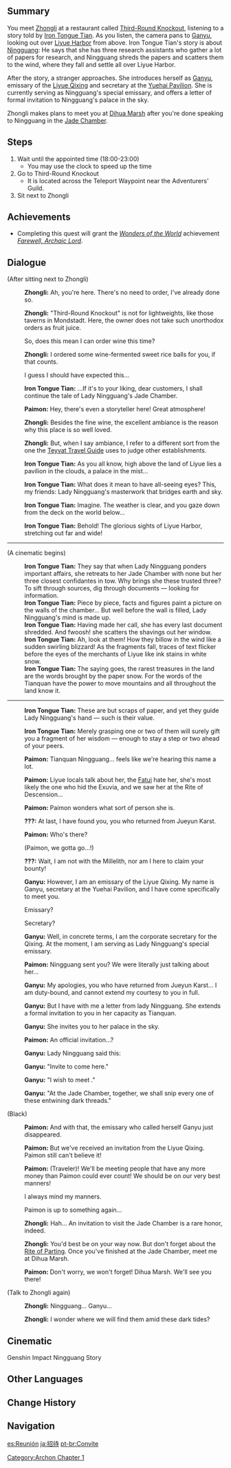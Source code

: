 {{Quest Infobox
|id            = 01016
|image         = Archon Quest C1A2 Zhongli's Treat.png
|type          = Archon
|chapter       = I
|actNum        = II
|act           = Farewell, Archaic Lord
|part          = 7
|startLocation = [[Liyue Harbor]], [[Liyue]]
|region        = Liyue
|area          = Sea of Clouds
|subarea       = Liyue Harbor
|prev          = Guizhong (Archon Quest)
|next          = The Floating Palace
|exp           = 575
|mora          = 19,800
|primogems     = 30
|other         = {{Card|Memory of Immovable Crystals|1}}{{Card|Adventurer's Experience|7}}{{Card|Mystic Enhancement Ore|4}}
|characters    = Ganyu;Iron Tongue Tian;Paimon;Traveler;Zhongli
|voiced        = yes
}}
{{TeyvatQuest|1|2|part=7}}

==Summary==
You meet [[Zhongli]] at a restaurant called [[Third-Round Knockout]], listening to a story told by [[Iron Tongue Tian]]. As you listen, the camera pans to [[Ganyu]], looking out over [[Liyue Harbor]] from above. Iron Tongue Tian's story is about [[Ningguang]]: He says that she has three research assistants who gather a lot of papers for research, and Ningguang shreds the papers and scatters them to the wind, where they fall and settle all over Liyue Harbor.

After the story, a stranger approaches. She introduces herself as [[Ganyu]], emissary of the [[Liyue Qixing]] and secretary at the [[Yuehai Pavilion]]. She is currently serving as Ningguang's special emissary, and offers a letter of formal invitation to Ningguang's palace in the sky.

Zhongli makes plans to meet you at [[Dihua Marsh]] after you're done speaking to Ningguang in the [[Jade Chamber]].

==Steps==
# Wait until the appointed time (18:00-23:00)
#* You may use the clock to speed up the time
# Go to Third-Round Knockout
#* It is located across the Teleport Waypoint near the Adventurers' Guild.
# Sit next to Zhongli

==Achievements==
* Completing this quest will grant the ''[[Wonders of the World]]'' achievement ''[[Farewell, Archaic Lord (Achievement)|Farewell, Archaic Lord]]''.

==Dialogue==
{{Quest Description|That [[Bubu Pharmacy]] trip turned into quite an exhilarating ride. (Okay, maybe not that exhilarating.) In yet another remarkable twist, [[Zhongli]] has offered to treat you to dinner!}}
{{Dialogue start}}
;(After sitting next to Zhongli)
:{{A|vo lyaq107 2 zhongli 01.ogg}} '''Zhongli:''' Ah, you're here. There's no need to order, I've already done so.
:{{A|vo lyaq107 2 zhongli 02.ogg}} '''Zhongli:''' "Third-Round Knockout" is not for lightweights, like those taverns in Mondstadt. Here, the owner does not take such unorthodox orders as fruit juice.
:{{DIcon}} So, does this mean I can order wine this time?
:{{A|vo lyaq107 2 zhongli 03.ogg}} '''Zhongli:''' I ordered some wine-fermented sweet rice balls for you, if that counts.
:{{DIcon}} I guess I should have expected this...
:{{A|vo lyaq107 2 irontonguetian 01.ogg}} '''Iron Tongue Tian:''' ...If it's to your liking, dear customers, I shall continue the tale of Lady Ningguang's Jade Chamber.
:{{A|vo lyaq107 2 paimon 01.ogg}} '''Paimon:''' Hey, there's even a storyteller here! Great atmosphere!
:{{A|vo lyaq107 2 zhongli 04.ogg}} '''Zhongli:''' Besides the fine wine, the excellent ambiance is the reason why this place is so well loved.
:{{A|vo lyaq107 2 zhongli 05.ogg}} '''Zhongli:''' But, when I say ambiance, I refer to a different sort from the one the [[Teyvat Travel Guide - Liyue|Teyvat Travel Guide]] uses to judge other establishments.
:{{A|vo lyaq107 2 irontonguetian 02.ogg}} '''Iron Tongue Tian:''' As you all know, high above the land of Liyue lies a pavilion in the clouds, a palace in the mist...
:{{A|vo lyaq107 2 irontonguetian 03.ogg}} '''Iron Tongue Tian:''' What does it mean to have all-seeing eyes? This, my friends: Lady Ningguang's masterwork that bridges earth and sky.
:{{A|vo lyaq107 2 irontonguetian 04.ogg}} '''Iron Tongue Tian:''' Imagine. The weather is clear, and you gaze down from the deck on the world below...
:{{A|vo lyaq107 2 irontonguetian 05.ogg}} '''Iron Tongue Tian:''' Behold! The glorious sights of Liyue Harbor, stretching out far and wide!
----
;(A cinematic begins)
{{Cutscene Description|Iron Tongue Tian grows animated as he broaches the topic of Tianquan Ningguang's palace in the sky, the Jade Chamber. All become fascinated by the Tianquan as he tells her tale of ultra-secretive scheming and "paper snow..."}}
:'''Iron Tongue Tian:''' They say that when Lady Ningguang ponders important affairs, she retreats to her Jade Chamber with none but her three closest confidantes in tow. Why brings she these trusted three? To sift through sources, dig through documents &mdash; looking for information.
:'''Iron Tongue Tian:''' Piece by piece, facts and figures paint a picture on the walls of the chamber... But well before the wall is filled, Lady Ningguang's mind is made up.
:'''Iron Tongue Tian:''' Having made her call, she has every last document shredded. And fwoosh! she scatters the shavings out her window.
:'''Iron Tongue Tian:''' Ah, look at them! How they billow in the wind like a sudden swirling blizzard! As the fragments fall, traces of text flicker before the eyes of the merchants of Liyue like ink stains in white snow.
:'''Iron Tongue Tian:''' The saying goes, the rarest treasures in the land are the words brought by the paper snow. For the words of the Tianquan have the power to move mountains and all throughout the land know it.
----
:{{A|vo lyaq107 3 irontonguetian 01.ogg}} '''Iron Tongue Tian:''' These are but scraps of paper, and yet they guide Lady Ningguang's hand &mdash; such is their value.
:{{A|vo lyaq107 3 irontonguetian 02.ogg}} '''Iron Tongue Tian:''' Merely grasping one or two of them will surely gift you a fragment of her wisdom &mdash; enough to stay a step or two ahead of your peers.
:{{A|vo lyaq107 3 paimon 01.ogg}} '''Paimon:''' Tianquan Ningguang... feels like we're hearing this name a lot.
:{{A|vo lyaq107 3 paimon 02.ogg}} '''Paimon:''' Liyue locals talk about her, the [[Fatui]] hate her, she's most likely the one who hid the Exuvia, and we saw her at the Rite of Descension...
:{{A|vo lyaq107 3 paimon 03.ogg}} '''Paimon:''' Paimon wonders what sort of person she is.
:{{A|vo lyaq107 3 ganyu 01.ogg}} '''???:''' At last, I have found you, you who returned from Jueyun Karst.
:{{A|vo lyaq107 3 paimon 04.ogg}} '''Paimon:''' Who's there?
:{{DIcon}} (Paimon, we gotta go...!)
:{{A|vo lyaq107 3 ganyu 02.ogg}} '''???:''' Wait, I am not with the Millelith, nor am I here to claim your bounty!
:{{A|vo lyaq107 3 ganyu 03.ogg}} '''Ganyu:''' However, I am an emissary of the Liyue Qixing. My name is Ganyu, secretary at the Yuehai Pavilion, and I have come specifically to meet you.
:{{DIcon}} Emissary?
:{{DIcon}} Secretary?
:{{A|vo lyaq107 3 ganyu 04.ogg}} '''Ganyu:''' Well, in concrete terms, I am the corporate secretary for the Qixing. At the moment, I am serving as Lady Ningguang's special emissary.
:{{A|vo lyaq107 3 paimon 05.ogg}} '''Paimon:''' Ningguang sent you? We were literally just talking about her...
:{{A|vo lyaq107 3 ganyu 05.ogg}} '''Ganyu:''' My apologies, you who have returned from Jueyun Karst... I am duty-bound, and cannot extend my courtesy to you in full.
:{{A|vo lyaq107 3 ganyu 06.ogg}} '''Ganyu:''' But I have with me a letter from lady Ningguang. She extends a formal invitation to you in her capacity as Tianquan.
:{{A|vo lyaq107 3 ganyu 07.ogg}} '''Ganyu:''' She invites you to her palace in the sky.
:{{A|vo lyaq107 3 paimon 06.ogg}} '''Paimon:''' An official invitation...?
:{{A|vo lyaq107 3 ganyu 08.ogg}} '''Ganyu:''' Lady Ningguang said this:
:{{A|vo lyaq107 3 ganyu 09a.ogg}} {{A|vo lyaq107 3 ganyu 09b.ogg}} '''Ganyu:''' "Invite {{MC|him|her|mc=1}} to come here."
:{{A|vo lyaq107 3 ganyu 10a.ogg}} {{A|vo lyaq107 3 ganyu 10a.ogg}} '''Ganyu:''' "I wish to meet {{MC|him|her|mc=1}}."
:{{A|vo lyaq107 3 ganyu 11a.ogg}} '''Ganyu:''' "At the Jade Chamber, together, we shall snip every one of these entwining dark threads."
;(Black)
:{{A|vo lyaq107 3 paimon 07.ogg}} '''Paimon:''' And with that, the emissary who called herself Ganyu just disappeared.
:{{A|vo lyaq107 3 paimon 08.ogg}} '''Paimon:''' But we've received an invitation from the Liyue Qixing. Paimon still can't believe it!
:{{A|vo lyaq107 3 paimon 09.ogg}} '''Paimon:''' (Traveler)! We'll be meeting people that have any more money than Paimon could ever count! We should be on our very best manners!
:{{DIcon}} I always mind my manners.
:{{DIcon}} Paimon is up to something again...
:{{A|vo lyaq107 3 zhongli 01.ogg}} '''Zhongli:''' Hah... An invitation to visit the Jade Chamber is a rare honor, indeed.
:{{A|vo lyaq107 3 zhongli 02.ogg}} '''Zhongli:''' You'd best be on your way now. But don't forget about the [[Rite of Parting]]. Once you've finished at the Jade Chamber, meet me at Dihua Marsh.
:{{A|vo lyaq107 3 paimon 10.ogg}} '''Paimon:''' Don't worry, we won't forget! Dihua Marsh. We'll see you there!

;(Talk to Zhongli again)
:{{A|vo dialog lyaq107 zhongli 01.ogg}} '''Zhongli:''' Ningguang... Ganyu...
:{{A|vo dialog lyaq107 zhongli 02.ogg}} '''Zhongli:''' I wonder where we will find them amid these dark tides?
{{Dialogue end}}

==Cinematic==
<gallery>
Genshin Impact Ningguang Story
</gallery>

==Other Languages==
{{Other Languages
|en      = Zhongli's Treat
|zhs     = 邀约
|zhs_rm  = Yāoyuē
|zht     = 邀約
|zht_rm  = Yāoyuē
|zh_tl   = Invitation
|ja      = 招待
|ja_rm   = Shoutai
|ja_tl   = Invitation
|ko      = 초대
|ko_rm   = Chodae
|ko_tl   = Invitation
|es      = Reunión
|es_tl   = Reunion
|fr      = Invitation à boire
|fr_tl   = Invitation to Drink
|ru      = Приглашение Чжун Ли
|ru_tl   = Zhongli's Invitation
|th      = คำเชิญ
|th_rm   = Kham Choen
|th_tl   = Invitation
|vi      = {{tt|Đồng Hành|同行}}
|vi_tl   = Companion<!-- lit. to travel together -->
|de      = Einladung zum Essen
|de_tl   = Invitation to a Meal
|id      = Undangan Zhongli
|id_tl   = Zhongli's Invitation
|pt      = Convite
|pt_tl   = Invitation
|tr      = Zhongli'nin Cömertliği
|tr_tl   = 
|it      = La generosità di Zhongli
|it_tl   = Zhongli's Generosity
}}

==Change History==
{{Change History|1.0}}

==Navigation==
{{Archon Quest Navbox|chapter=Chapter I}}
[[Category:Archon Chapter 1]]

[[es:Reunión]]
[[ja:招待]]
[[pt-br:Convite]]
